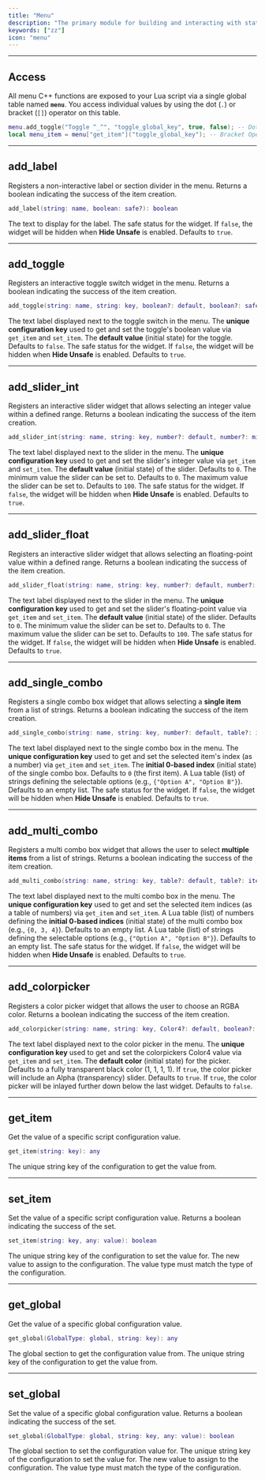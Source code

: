 ```yaml
---
title: "Menu"
description: "The primary module for building and interacting with static widgets inside of the user interface. Provides functions to register widgets (toggles, sliders, combos, etc.) and manage configuration values."
keywords: ["zz"]
icon: "menu"
---
```


---

## Access

All menu C++ functions are exposed to your Lua script via a single global table named **`menu`**. You access individual values by using the dot (`.`) or bracket (`[]`) operator on this table.

```lua Menu Usage Example
menu.add_toggle("Toggle ^_^", "toggle_global_key", true, false); -- Dot Operator
local menu_item = menu["get_item"]("toggle_global_key"); -- Bracket Operator
```

---

## add_label

Registers a non-interactive label or section divider in the menu. Returns a boolean indicating the success of the item creation.

```lua
add_label(string: name, boolean: safe?): boolean
```

<ParamField path="name" type="string" required>The text to display for the label.</ParamField>
<ParamField path="safe" type="boolean">The safe status for the widget. If `false`, the widget will be hidden when **Hide Unsafe** is enabled. Defaults to `true`.</ParamField>

---

## add_toggle

Registers an interactive toggle switch widget in the menu. Returns a boolean indicating the success of the item creation.

```lua
add_toggle(string: name, string: key, boolean?: default, boolean?: safe): boolean
```

<ParamField path="name" type="string" required>The text label displayed next to the toggle switch in the menu.</ParamField>
<ParamField path="key" type="string" required>The **unique configuration key** used to get and set the toggle's boolean value via `get_item` and `set_item`.</ParamField>
<ParamField path="default" type="boolean">The **default value** (initial state) for the toggle. Defaults to `false`.</ParamField>
<ParamField path="safe" type="boolean">The safe status for the widget. If `false`, the widget will be hidden when **Hide Unsafe** is enabled. Defaults to `true`.</ParamField>

---

## add_slider_int

Registers an interactive slider widget that allows selecting an integer value within a defined range. Returns a boolean indicating the success of the item creation.

```lua
add_slider_int(string: name, string: key, number?: default, number?: min, number?: max, boolean?: safe): boolean
```

<ParamField path="name" type="string" required>The text label displayed next to the slider in the menu.</ParamField>
<ParamField path="key" type="string" required>The **unique configuration key** used to get and set the slider's integer value via `get_item` and `set_item`.</ParamField>
<ParamField path="default" type="number">The **default value** (initial state) of the slider. Defaults to `0`.</ParamField>
<ParamField path="min" type="number">The minimum value the slider can be set to. Defaults to `0`.</ParamField>
<ParamField path="max" type="number">The maximum value the slider can be set to. Defaults to `100`.</ParamField>
<ParamField path="safe" type="boolean">The safe status for the widget. If `false`, the widget will be hidden when **Hide Unsafe** is enabled. Defaults to `true`.</ParamField>

---

## add_slider_float

Registers an interactive slider widget that allows selecting an floating-point value within a defined range. Returns a boolean indicating the success of the item creation.

```lua
add_slider_float(string: name, string: key, number?: default, number?: min, number?: max, boolean?: safe): boolean
```

<ParamField path="name" type="string" required>The text label displayed next to the slider in the menu.</ParamField>
<ParamField path="key" type="string" required>The **unique configuration key** used to get and set the slider's floating-point value via `get_item` and `set_item`.</ParamField>
<ParamField path="default" type="number">The **default value** (initial state) of the slider. Defaults to `0`.</ParamField>
<ParamField path="min" type="number">The minimum value the slider can be set to. Defaults to `0`.</ParamField>
<ParamField path="max" type="number">The maximum value the slider can be set to. Defaults to `100`.</ParamField>
<ParamField path="safe" type="boolean">The safe status for the widget. If `false`, the widget will be hidden when **Hide Unsafe** is enabled. Defaults to `true`.</ParamField>

---

## add_single_combo

Registers a single combo box widget that allows selecting a **single item** from a list of strings. Returns a boolean indicating the success of the item creation.

```lua
add_single_combo(string: name, string: key, number?: default, table?: items, boolean?: safe): boolean
```

<ParamField path="name" type="string" required>The text label displayed next to the single combo box in the menu.</ParamField>
<ParamField path="key" type="string" required>The **unique configuration key** used to get and set the selected item's index (as a number) via `get_item` and `set_item`.</ParamField>
<ParamField path="default" type="number">The **initial 0-based index** (initial state) of the single combo box. Defaults to `0` (the first item).</ParamField>
<ParamField path="items" type="table">A Lua table (list) of strings defining the selectable options (e.g., `{"Option A", "Option B"}`). Defaults to an empty list.</ParamField>
<ParamField path="safe" type="boolean">The safe status for the widget. If `false`, the widget will be hidden when **Hide Unsafe** is enabled. Defaults to `true`.</ParamField>

---

## add_multi_combo

Registers a multi combo box widget that allows the user to select **multiple items** from a list of strings. Returns a boolean indicating the success of the item creation.

```lua
add_multi_combo(string: name, string: key, table?: default, table?: items, boolean?: safe): boolean
```

<ParamField path="name" type="string" required>The text label displayed next to the multi combo box in the menu.</ParamField>
<ParamField path="key" type="string" required>The **unique configuration key** used to get and set the selected item indices (as a table of numbers) via `get_item` and `set_item`.</ParamField>
<ParamField path="default" type="table">A Lua table (list) of numbers defining the **initial 0-based indices** (initial state) of the multi combo box (e.g., `{0, 3, 4}`). Defaults to an empty list.</ParamField>
<ParamField path="items" type="table">A Lua table (list) of strings defining the selectable options (e.g., `{"Option A", "Option B"}`). Defaults to an empty list.</ParamField>
<ParamField path="safe" type="boolean">The safe status for the widget. If `false`, the widget will be hidden when **Hide Unsafe** is enabled. Defaults to `true`.</ParamField>

---

## add_colorpicker

Registers a color picker widget that allows the user to choose an RGBA color. Returns a boolean indicating the success of the item creation.

```lua
add_colorpicker(string: name, string: key, Color4?: default, boolean?: alpha, boolean?: inlayed): boolean
```

<ParamField path="name" type="string" required>The text label displayed next to the color picker in the menu.</ParamField>
<ParamField path="key" type="string" required>The **unique configuration key** used to get and set the colorpickers Color4 value via `get_item` and `set_item`.</ParamField>
<ParamField path="default" type="Color4">The **default color** (initial state) for the picker. Defaults to a fully transparent black color (1, 1, 1, 1).</ParamField>
<ParamField path="alpha" type="boolean">If `true`, the color picker will include an Alpha (transparency) slider. Defaults to `true`.</ParamField>
<ParamField path="inlayed" type="boolean">If `true`, the color picker will be inlayed further down below the last widget. Defaults to `false`.</ParamField>

---

## get_item

Get the value of a specific script configuration value.

```lua
get_item(string: key): any
```

<ParamField path="key" type="string" required>The unique string key of the configuration to get the value from.</ParamField>

---

## set_item

Set the value of a specific script configuration value. Returns a boolean indicating the success of the set.

```lua
set_item(string: key, any: value): boolean
```

<ParamField path="key" type="string" required>The unique string key of the configuration to set the value for.</ParamField>
<ParamField path="value" type="any" required>The new value to assign to the configuration. The value type must match the type of the configuration.</ParamField>

---

## get_global

Get the value of a specific global configuration value.

```lua
get_global(GlobalType: global, string: key): any
```

<ParamField path="global" type="GlobalType" required>The global section to get the configuration value from.</ParamField>
<ParamField path="key" type="string" required>The unique string key of the configuration to get the value from.</ParamField>

---

## set_global

Set the value of a specific global configuration value. Returns a boolean indicating the success of the set.

```lua
set_global(GlobalType: global, string: key, any: value): boolean
```

<ParamField path="global" type="GlobalType" required>The global section to set the configuration value for.</ParamField>
<ParamField path="key" type="string" required>The unique string key of the configuration to set the value for.</ParamField>
<ParamField path="value" type="any" required>The new value to assign to the configuration. The value type must match the type of the configuration.</ParamField>